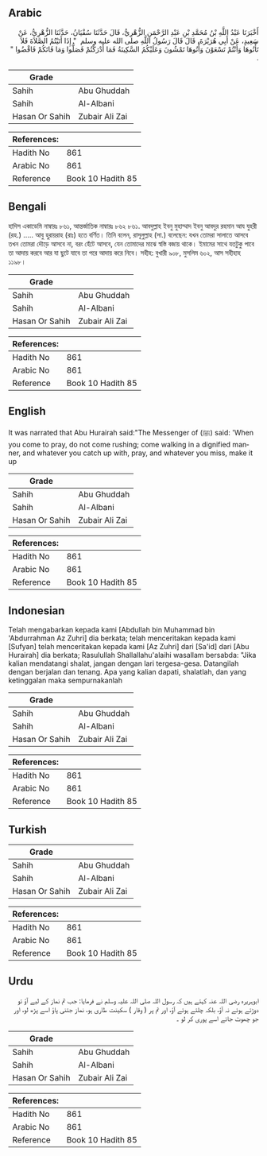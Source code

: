 ## Arabic


<div dir="rtl" lang="ar" style={{fontSize:'larger',backgroundColor:'#f8f9fa',padding:20}}>
أَخْبَرَنَا عَبْدُ اللَّهِ بْنُ مُحَمَّدِ بْنِ عَبْدِ الرَّحْمَنِ الزُّهْرِيُّ، قَالَ حَدَّثَنَا سُفْيَانُ، حَدَّثَنَا الزُّهْرِيُّ، عَنْ سَعِيدٍ، عَنْ أَبِي هُرَيْرَةَ، قَالَ قَالَ رَسُولُ اللَّهِ صلى الله عليه وسلم ‏ "‏ إِذَا أَتَيْتُمُ الصَّلاَةَ فَلاَ تَأْتُوهَا وَأَنْتُمْ تَسْعَوْنَ وَأْتُوهَا تَمْشُونَ وَعَلَيْكُمُ السَّكِينَةُ فَمَا أَدْرَكْتُمْ فَصَلُّوا وَمَا فَاتَكُمْ فَاقْضُوا ‏"‏ ‏.‏
</div>
<div style={{backgroundColor:'#f8f9fa',padding:20, marginBottom: 10}}><table> <thead> <tr> <th>Grade</th> <th></th> </tr> </thead> <tbody> <tr><td>Sahih</td><td>Abu Ghuddah</td></tr><tr><td>Sahih</td><td>Al-Albani</td></tr><tr><td>Hasan Or Sahih</td><td>Zubair Ali Zai</td></tr></tbody></table><table> <thead> <tr> <th>References:</th> <th></th> </tr> </thead> <tbody><tr><td>Hadith No</td><td>861</td></tr><tr><td>Arabic No</td><td>861</td></tr><tr><td>Reference</td><td>Book 10 Hadith 85</td></tr></tbody></table></div>

## Bengali


<div dir="ltr" lang="bn" style={{fontSize:'larger',backgroundColor:'#f8f9fa',padding:20}}>
হাদিস একাডেমি নাম্বারঃ ৮৬১, আন্তর্জাতিক নাম্বারঃ ৮৬২ ৮৬১. আবদুল্লাহ ইবনু মুহাম্মাদ ইবনু আবদুর রহমান আয যুহরী (রহ.) ..... আবু হুরায়রাহ (রাঃ) হতে বর্ণিত। তিনি বলেন, রাসূলুল্লাহ (সা.) বলেছেন: যখন তোমরা সালাতে আসবে তখন তোমরা দৌড়ে আসবে না, বরং হেঁটে আসবে, যেন তোমাদের মাঝে স্বস্তি বজায় থাকে। ইমামের সাথে যতটুকু পাবে তা আদায় করবে আর যা ছুটে যাবে তা পরে আদায় করে নিবে। সহীহ: বুখারী ৯০৮, মুসলিম ৬০২, আস সহীহাহ ১১৯৮।
</div>
<div style={{backgroundColor:'#f8f9fa',padding:20, marginBottom: 10}}><table> <thead> <tr> <th>Grade</th> <th></th> </tr> </thead> <tbody> <tr><td>Sahih</td><td>Abu Ghuddah</td></tr><tr><td>Sahih</td><td>Al-Albani</td></tr><tr><td>Hasan Or Sahih</td><td>Zubair Ali Zai</td></tr></tbody></table><table> <thead> <tr> <th>References:</th> <th></th> </tr> </thead> <tbody><tr><td>Hadith No</td><td>861</td></tr><tr><td>Arabic No</td><td>861</td></tr><tr><td>Reference</td><td>Book 10 Hadith 85</td></tr></tbody></table></div>

## English


<div dir="ltr" lang="en" style={{fontSize:'larger',backgroundColor:'#f8f9fa',padding:20}}>
It was narrated that Abu Hurairah said:"The Messenger of (ﷺ) said: 'When you come to pray, do not come rushing; come walking in a dignified manner, and whatever you catch up with, pray, and whatever you miss, make it up
</div>
<div style={{backgroundColor:'#f8f9fa',padding:20, marginBottom: 10}}><table> <thead> <tr> <th>Grade</th> <th></th> </tr> </thead> <tbody> <tr><td>Sahih</td><td>Abu Ghuddah</td></tr><tr><td>Sahih</td><td>Al-Albani</td></tr><tr><td>Hasan Or Sahih</td><td>Zubair Ali Zai</td></tr></tbody></table><table> <thead> <tr> <th>References:</th> <th></th> </tr> </thead> <tbody><tr><td>Hadith No</td><td>861</td></tr><tr><td>Arabic No</td><td>861</td></tr><tr><td>Reference</td><td>Book 10 Hadith 85</td></tr></tbody></table></div>

## Indonesian


<div dir="ltr" lang="id" style={{fontSize:'larger',backgroundColor:'#f8f9fa',padding:20}}>
Telah mengabarkan kepada kami [Abdullah bin Muhammad bin 'Abdurrahman Az Zuhri] dia berkata; telah menceritakan kepada kami [Sufyan] telah menceritakan kepada kami [Az Zuhri] dari [Sa'id] dari [Abu Hurairah] dia berkata; Rasulullah Shallallahu'alaihi wasallam bersabda: "Jika kalian mendatangi shalat, jangan dengan lari tergesa-gesa. Datangilah dengan berjalan dan tenang. Apa yang kalian dapati, shalatlah, dan yang ketinggalan maka sempurnakanlah
</div>
<div style={{backgroundColor:'#f8f9fa',padding:20, marginBottom: 10}}><table> <thead> <tr> <th>Grade</th> <th></th> </tr> </thead> <tbody> <tr><td>Sahih</td><td>Abu Ghuddah</td></tr><tr><td>Sahih</td><td>Al-Albani</td></tr><tr><td>Hasan Or Sahih</td><td>Zubair Ali Zai</td></tr></tbody></table><table> <thead> <tr> <th>References:</th> <th></th> </tr> </thead> <tbody><tr><td>Hadith No</td><td>861</td></tr><tr><td>Arabic No</td><td>861</td></tr><tr><td>Reference</td><td>Book 10 Hadith 85</td></tr></tbody></table></div>

## Turkish


<div dir="ltr" lang="tr" style={{fontSize:'larger',backgroundColor:'#f8f9fa',padding:20}}>

</div>
<div style={{backgroundColor:'#f8f9fa',padding:20, marginBottom: 10}}><table> <thead> <tr> <th>Grade</th> <th></th> </tr> </thead> <tbody> <tr><td>Sahih</td><td>Abu Ghuddah</td></tr><tr><td>Sahih</td><td>Al-Albani</td></tr><tr><td>Hasan Or Sahih</td><td>Zubair Ali Zai</td></tr></tbody></table><table> <thead> <tr> <th>References:</th> <th></th> </tr> </thead> <tbody><tr><td>Hadith No</td><td>861</td></tr><tr><td>Arabic No</td><td>861</td></tr><tr><td>Reference</td><td>Book 10 Hadith 85</td></tr></tbody></table></div>

## Urdu


<div dir="rtl" lang="ur" style={{fontSize:'larger',backgroundColor:'#f8f9fa',padding:20}}>
ابوہریرہ رضی اللہ عنہ کہتے ہیں کہ رسول اللہ صلی اللہ علیہ وسلم نے فرمایا: جب تم نماز کے لیے آؤ تو دوڑتے ہوئے نہ آؤ، بلکہ چلتے ہوئے آؤ، اور تم پر ( وقار ) سکینت طاری ہو، نماز جتنی پاؤ اسے پڑھ لو، اور جو چھوٹ جائے اسے پوری کر لو ۔
</div>
<div style={{backgroundColor:'#f8f9fa',padding:20, marginBottom: 10}}><table> <thead> <tr> <th>Grade</th> <th></th> </tr> </thead> <tbody> <tr><td>Sahih</td><td>Abu Ghuddah</td></tr><tr><td>Sahih</td><td>Al-Albani</td></tr><tr><td>Hasan Or Sahih</td><td>Zubair Ali Zai</td></tr></tbody></table><table> <thead> <tr> <th>References:</th> <th></th> </tr> </thead> <tbody><tr><td>Hadith No</td><td>861</td></tr><tr><td>Arabic No</td><td>861</td></tr><tr><td>Reference</td><td>Book 10 Hadith 85</td></tr></tbody></table></div>
